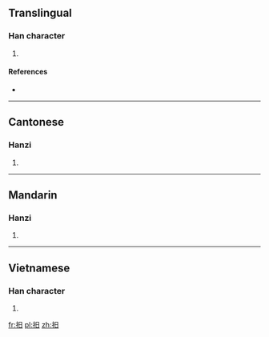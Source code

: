 ==Translingual==

===Han character===
{{Han char|rn=64|rad=手|as=04|sn=7|four=5600<sub>0</sub>|canj=手日 (QA)|ids=⿰[[扌]][[日]]}}

# {{defn|Han|sort=手04}}

====References====
* {{Han ref|kx=0420.160|dkj=11870|dj=0767.180|hdz=31837.020|uh=6287|ud=25223|bh=CAEC|bd=51948}}

----

==Cantonese==

===Hanzi===
{{yue-hanzi|jyut=[[wat6]]|y=wat6}}

# {{defn|lang=yue|sort=手04}}

----

==Mandarin==

===Hanzi===
{{cmn-hanzi|pin=[[hú]] ([[hu2]]), [[gǔ]] ([[gu3]]), [[jué]] ([[jue2]])|wg=hu<sup>2</sup>, ku<sup>3</sup>, chüeh<sup>2</sup>}}

# {{defn|lang=cmn|sort=手04}}

----

==Vietnamese==

===Han character===
{{vi-readings|rs=手04| hanviet = nhặt}}

# {{defn|lang=vi|sort=手04}}

[[fr:抇]]
[[pl:抇]]
[[zh:抇]]